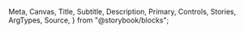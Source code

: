   Meta,
  Canvas,
  Title,
  Subtitle,
  Description,
  Primary,
  Controls,
  Stories,
  ArgTypes,
  Source,
} from "@storybook/blocks";


<Meta of={LinkStories} />

<Title />
<Subtitle />
<Description />
<Primary />
<Controls />

### Overview

Two primary link styles are used across the website:

- Title Links
- Body Links

Other UI elements like CTAs, navigation items, and footer links use distinct styling patterns. Link styles are defined in global.css and applied directly without Single-Directory components. Body link styling is the default, while Title link styling activates when used within heading tags (`<h1>`, etc.).

### Style Variations

While the link types differ in color, text decoration, and animation, their typography is interchangeable. For example, Title links can use any heading typography style.

### Twig Templates

The examples below demonstrate how to apply specific link styles in different scenarios. The twig templates will not be included as a part of the component library.

#### Body Link

```twig
<a href={{ url }} class="link--body c-content-interactive-secondary d-underline">
 {{ text }}
</a>
```

#### Title Link

```twig
<h1>
  <a href={{ url }} class="link--title c-content-primary c-underline-secondary ani-underline">{{ text }}</a>
</h1>
```
